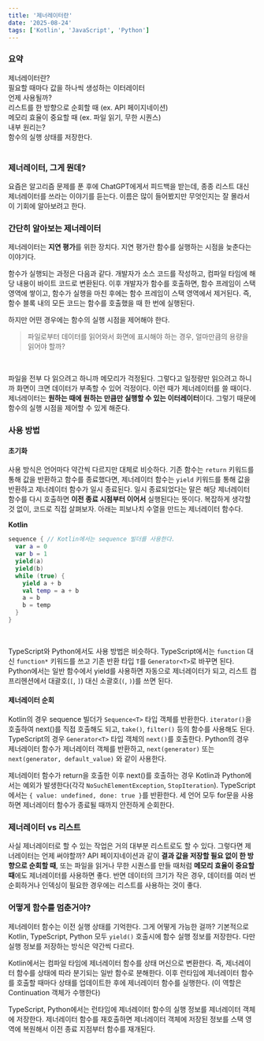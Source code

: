 ```yaml
---
title: '제너레이터란'
date: '2025-08-24'
tags: ['Kotlin', 'JavaScript', 'Python']
---
```


### 요약
<section>
  <div className='grid grid-cols-[160px_1fr] border border-gray-200 rounded-sm gap-y-1 p-6'>
    <div>제너레이터란?</div>
    <ToggleButtonItem>
      <div className='flex'>필요할 때마다 값을 하나씩 생성하는 이터레이터</div>
    </ToggleButtonItem>
    <div>언제 사용될까?</div>
    <ToggleButtonItem className='flex flex-col'>
      <div className='flex'>리스트를 한 방향으로 순회할 때 (ex. API 페이지네이션)</div>
      <div className='flex'>메모리 효율이 중요할 때 (ex. 파일 읽기, 무한 시퀀스)</div>
    </ToggleButtonItem>
    <div>내부 원리는?</div>
    <ToggleButtonItem>
      <div className='flex'>함수의 실행 상태를 저장한다.</div>
    </ToggleButtonItem>
  </div>
</section>
<br/>

### 제너레이터, 그게 뭔데?
요즘은 알고리즘 문제를 푼 후에 ChatGPT에게서 피드백을 받는데, 종종 리스트 대신 제너레이터를 쓰라는 이야기를 듣는다.
이름은 많이 들어봤지만 무엇인지는 잘 몰라서 이 기회에 알아보려고 한다.
<br/>

### 간단히 알아보는 제너레이터
제너레이터는 **지연 평가**를 위한 장치다. 지연 평가란 함수를 실행하는 시점을 늦춘다는 이야기다.
<br/>

함수가 실행되는 과정은 다음과 같다.
개발자가 소스 코드를 작성하고, 컴파일 타임에 해당 내용이 바이트 코드로 변환된다.
이후 개발자가 함수를 호출하면, 함수 프레임이 스택 영역에 쌓이고, 함수가 실행을 마친 후에는 함수 프레임이 스택 영역에서 제거된다.
즉, 함수 블록 내의 모든 코드는 함수를 호출했을 때 한 번에 실행된다.
<br/>

하지만 어떤 경우에는 함수의 실행 시점을 제어해야 한다.
> 파일로부터 데이터를 읽어와서 화면에 표시해야 하는 경우, 얼마만큼의 용량을 읽어야 할까?
<br/>

파일을 전부 다 읽으려고 하니까 메모리가 걱정된다. 그렇다고 일정량만 읽으려고 하니까 화면이 크면 데이터가 부족할 수 있어 걱정이다.
이런 때가 제너레이터를 쓸 때이다. 제너레이터는 **원하는 때에 원하는 만큼만 실행할 수 있는 이터레이터**이다. 그렇기 때문에 함수의 실행 시점을 제어할 수 있게 해준다.
<br/>

### 사용 방법
#### 초기화
사용 방식은 언어마다 약간씩 다르지만 대체로 비슷하다.
기존 함수는 `return` 키워드를 통해 값을 반환하고 함수를 종료했다면, 제너레이터 함수는 `yield` 키워드를 통해 값을 반환하고 제너레이터 함수가 일시 종료된다.
일시 종료되었다는 말은 해당 제너레이터 함수를 다시 호출하면 **이전 종료 시점부터 이어서** 실행된다는 뜻이다.
복잡하게 생각할 것 없이, 코드로 직접 살펴보자.
아래는 피보나치 수열을 만드는 제너레이터 함수다.
<br/>

**Kotlin**
```kotlin
sequence { // Kotlin에서는 sequence 빌더를 사용한다.
  var a = 0
  var b = 1
  yield(a)
  yield(b)
  while (true) {
    yield a + b
    val temp = a + b
    a = b
    b = temp
  }
}
```
<br/>

TypeScript와 Python에서도 사용 방법은 비슷하다.
TypeScript에서는 `function` 대신 `function*` 키워드를 쓰고 기존 반환 타입 `T`를 `Generator<T>`로 바꾸면 된다.
Python에서는 일반 함수에서 yield를 사용하면 자동으로 제너레이터가 되고, 리스트 컴프리헨션에서 대괄호(`[`, `]`) 대신 소괄호(`(`, `)`)를 쓰면 된다.
<br/>

#### 제너레이터 순회
Kotlin의 경우 sequence 빌더가 `Sequence<T>` 타입 객체를 반환한다.
`iterator()`을 호출하여 next()를 직접 호출해도 되고, `take()`, `filter()` 등의 함수를 사용해도 된다.
TypeScript의 경우 `Generator<T>` 타입 객체의 `next()`를 호출한다.
Python의 경우 제너레이터 함수가 제너레이터 객체를 반환하고, `next(generator)` 또는 `next(generator, default_value)` 와 같이 사용한다.
<br/>

제너레이터 함수가 return을 호출한 이후 next()를 호출하는 경우 Kotlin과 Python에서는 예외가 발생한다(각각 `NoSuchElementException`, `StopIteration`).
TypeScript에서는 `{ value: undefined, done: true }`를 반환한다.
세 언어 모두 for문을 사용하면 제너레이터 함수가 종료될 때까지 안전하게 순회한다.
<br/>

### 제너레이터 vs 리스트
사실 제너레이터로 할 수 있는 작업은 거의 대부분 리스트로도 할 수 있다.
그렇다면 제너레이터는 언제 써야할까?
API 페이지네이션과 같이 **결과 값을 저장할 필요 없이 한 방향으로 순회할 때**, 또는 파일을 읽거나 무한 시퀀스를 만들 때처럼 **메모리 효율이 중요할 때**에도 제너레이터를 사용하면 좋다.
반면 데이터의 크기가 작은 경우, 데이터를 여러 번 순회하거나 인덱싱이 필요한 경우에는 리스트를 사용하는 것이 좋다.
<br/>

### 어떻게 함수를 멈춘거야?
제너레이터 함수는 이전 실행 상태를 기억한다.
그게 어떻게 가능한 걸까?
기본적으로 Kotlin, TypeScript, Python 모두 `yield()` 호출시에 함수 실행 정보를 저장한다.
다만 실행 정보를 저장하는 방식은 약간씩 다르다.
<br/>

Kotlin에서는 컴파일 타임에 제너레이터 함수를 상태 머신으로 변환한다.
즉, 제너레이터 함수를 상태에 따라 분기되는 일반 함수로 분해한다.
이후 런타임에 제너레이터 함수를 호출할 때마다 상태를 업데이트한 후에 제너레이터 함수를 실행한다.
(이 역할은 Continuation 객체가 수행한다)
<br/>

TypeScript, Python에서는 런타임에 제너레이터 함수의 실행 정보를 제너레이터 객체에 저장한다.
제너레이터 함수를 재호출하면 제너레이터 객체에 저장된 정보를 스택 영역에 복원해서 이전 종료 지점부터 함수를 재개된다.
<br/>